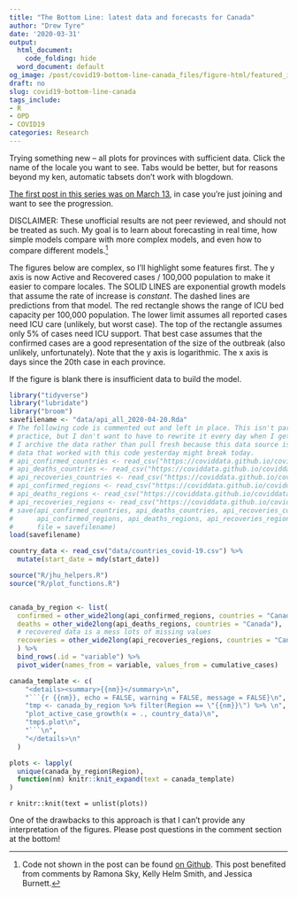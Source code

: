 ```yaml
---
title: "The Bottom Line: latest data and forecasts for Canada"
author: "Drew Tyre"
date: '2020-03-31'
output:
  html_document:
    code_folding: hide
  word_document: default
og_image: /post/covid19-bottom-line-canada_files/figure-html/featured_image-1.png
draft: no
slug: covid19-bottom-line-canada
tags_include:
- R
- OPD
- COVID19
categories: Research
---
```


Trying something new -- all plots for provinces with sufficient data. 
Click the name of the locale you want to see. Tabs would be better, but for reasons
beyond my ken, automatic tabsets don't work with blogdown. 

[The first post in this series was on March 13](/post/covid-19_and_r/), in case you're just joining and
want to see the progression. 

DISCLAIMER: These unofficial results are not peer reviewed, and should not be
treated as such. My goal is to learn about forecasting in real time, 
how simple models compare with more complex models, and even how to compare
different models.[^1] 

The figures below are complex, so I'll highlight some
features first. The y axis is now Active and Recovered cases / 100,000 population to make it easier to compare locales. The SOLID LINES are exponential growth models that assume
the rate of increase is *constant*. The dashed lines are predictions from that
model. The red rectangle shows the range of ICU bed capacity per 100,000 population.
The lower limit assumes all reported cases need ICU care (unlikely, but worst case). The 
top of the rectangle assumes only 5% of cases need ICU support. That best case assumes that the
confirmed cases are a good representation of the size of the outbreak (also unlikely, unfortunately).
Note that the y axis is logarithmic. The x axis is days since the 20th case in each province.

If the figure is blank there is insufficient data to build the model.  

```r
library("tidyverse")
library("lubridate")
library("broom")
savefilename <- "data/api_all_2020-04-20.Rda"
# The following code is commented out and left in place. This isn't particularly good coding
# practice, but I don't want to have to rewrite it every day when I get the updated data.
# I archive the data rather than pull fresh because this data source is very volatile, and
# data that worked with this code yesterday might break today.
# api_confirmed_countries <- read_csv("https://coviddata.github.io/coviddata/v1/countries/cases.csv")
# api_deaths_countries <- read_csv("https://coviddata.github.io/coviddata/v1/countries/deaths.csv")
# api_recoveries_countries <- read_csv("https://coviddata.github.io/coviddata/v1/countries/recoveries.csv")
# api_confirmed_regions <- read_csv("https://coviddata.github.io/coviddata/v1/regions/cases.csv")
# api_deaths_regions <- read_csv("https://coviddata.github.io/coviddata/v1/regions/deaths.csv")
# api_recoveries_regions <- read_csv("https://coviddata.github.io/coviddata/v1/regions/recoveries.csv")
# save(api_confirmed_countries, api_deaths_countries, api_recoveries_countries,
#      api_confirmed_regions, api_deaths_regions, api_recoveries_regions,
#      file = savefilename)
load(savefilename)

country_data <- read_csv("data/countries_covid-19.csv") %>% 
  mutate(start_date = mdy(start_date)) 

source("R/jhu_helpers.R")
source("R/plot_functions.R")


canada_by_region <- list(
  confirmed = other_wide2long(api_confirmed_regions, countries = "Canada"),
  deaths = other_wide2long(api_deaths_regions, countries = "Canada"),
  # recovered data is a mess lots of missing values
  recoveries = other_wide2long(api_recoveries_regions, countries = "Canada")
  ) %>% 
  bind_rows(.id = "variable") %>% 
  pivot_wider(names_from = variable, values_from = cumulative_cases)

canada_template <- c(
    "<details><summary>{{nm}}</summary>\n",
    "```{r {{nm}}, echo = FALSE, warning = FALSE, message = FALSE}\n",
    "tmp <- canada_by_region %>% filter(Region == \"{{nm}}\") %>% \n",
    "plot_active_case_growth(x = ., country_data)\n",
    "tmp$.plot\n",
    "```\n",
    "</details>\n"
  )

plots <- lapply(
  unique(canada_by_region$Region), 
  function(nm) knitr::knit_expand(text = canada_template)
)

```

`r knitr::knit(text = unlist(plots))`

One of the drawbacks to this approach is that I can't provide any interpretation of the figures. 
Please post questions in the comment section at the bottom! 




[^1]: Code not shown in the post can be found [on Github](https://raw.githubusercontent.com/rbind/cheap_shots/master/content/post/covid-19_in_R_IX.Rmd).
This post benefited from comments by Ramona Sky, Kelly Helm Smith, and Jessica Burnett.

